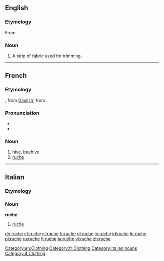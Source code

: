 ==English==

===Etymology===
From {{etyl|fr|en}}

===Noun===
{{en-noun}}

# A strip of fabric used for trimming.

[[Category:en:Clothing]]
----

==French==

===Etymology===
{{etyl|fro|fr}} {{term|rosche||lang=fro}}, from [[Gaulish]], from {{etyl|ML.|fr}} {{term|rusca||lang=la|bark}}.

===Pronunciation===
* {{IPA|/ʁyʃ/|lang=fr}}
* {{audio|Fr-ruche.ogg|Audio}}

===Noun===
{{fr-noun|f}}

# [[hive]], [[beehive]]
# [[#English|ruche]]

[[Category:fr:Clothing]]
----

==Italian==
===Etymology===
{{etyl|fr|it}}

===Noun===
'''ruche''' {{f|inv}}

# [[#English|ruche]] 
[[Category:Italian nouns]]

[[Category:it:Clothing]]

[[de:ruche]]
[[et:ruche]]
[[el:ruche]]
[[fr:ruche]]
[[gl:ruche]]
[[io:ruche]]
[[id:ruche]]
[[lo:ruche]]
[[pl:ruche]]
[[ru:ruche]]
[[fi:ruche]]
[[ta:ruche]]
[[vi:ruche]]
[[zh:ruche]]